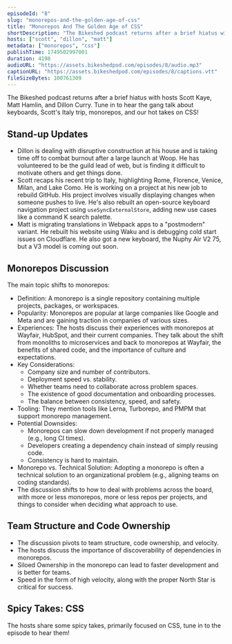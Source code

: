 ```yaml
---
episodeId: "8"
slug: "monorepos-and-the-golden-age-of-css"
title: "Monorepos And The Golden Age of CSS"
shortDescription: "The Bikeshed podcast returns after a brief hiatus with hosts Scott Kaye, Matt Hamlin, and Dillon Curry. Tune in to hear the gang talk about keyboards, Scott's Italy trip, monorepos, and our hot takes on CSS!"
hosts: ["scott", "dillon", "matt"]
metadata: ["monorepos", "css"]
publishTime: 1749502997001
duration: 4198
audioURL: "https://assets.bikeshedpod.com/episodes/8/audio.mp3"
captionURL: "https://assets.bikeshedpod.com/episodes/8/captions.vtt"
fileSizeBytes: 100761309
---
```


The Bikeshed podcast returns after a brief hiatus with hosts Scott Kaye, Matt Hamlin, and Dillon Curry. Tune in to hear the gang talk about keyboards, Scott's Italy trip, monorepos, and our hot takes on CSS!

## Stand-up Updates

* Dillon is dealing with disruptive construction at his house and is taking time off to combat burnout after a large launch at Woop. He has volunteered to be the guild lead of web, but is finding it difficult to motivate others and get things done.
* Scott recaps his recent trip to Italy, highlighting Rome, Florence, Venice, Milan, and Lake Como. He is working on a project at his new job to rebuild GitHub. His project involves visually displaying changes when someone pushes to live. He's also rebuilt an open-source keyboard navigation project using `useSyncExternalStore`, adding new use cases like a command K search palette.
* Matt is migrating translations in Webpack apps to a "postmodern" variant. He rebuilt his website using Waku and is debugging cold start issues on Cloudflare. He also got a new keyboard, the Nuphy Air V2 75, but a V3 model is coming out soon.

## Monorepos Discussion

The main topic shifts to monorepos:

* Definition: A monorepo is a single repository containing multiple projects, packages, or workspaces.
* Popularity: Monorepos are popular at large companies like Google and Meta and are gaining traction in companies of various sizes.
* Experiences: The hosts discuss their experiences with monorepos at Wayfair, HubSpot, and their current companies. They talk about the shift from monoliths to microservices and back to monorepos at Wayfair, the benefits of shared code, and the importance of culture and expectations.
* Key Considerations:
    * Company size and number of contributors.
    * Deployment speed vs. stability.
    * Whether teams need to collaborate across problem spaces.
    * The existence of good documentation and onboarding processes.
    * The balance between consistency, speed, and safety.
* Tooling:  They mention tools like Lerna, Turborepo, and PMPM that support monorepo management.
* Potential Downsides:
    * Monorepos can slow down development if not properly managed (e.g., long CI times).
    * Developers creating a dependency chain instead of simply reusing code.
    * Consistency is hard to maintain.
* Monorepo vs. Technical Solution: Adopting a monorepo is often a technical solution to an organizational problem (e.g., aligning teams on coding standards).
* The discussion shifts to how to deal with problems across the board, with more or less monorepos, more or less repos per projects, and things to consider when deciding what approach to use.

## Team Structure and Code Ownership

* The discussion pivots to team structure, code ownership, and velocity.
* The hosts discuss the importance of discoverability of dependencies in monorepos.
* Siloed Ownership in the monorepo can lead to faster development and is better for teams.
* Speed in the form of high velocity, along with the proper North Star is critical for success.

## Spicy Takes: CSS 

The hosts share some spicy takes, primarily focused on CSS, tune in to the episode to hear them!